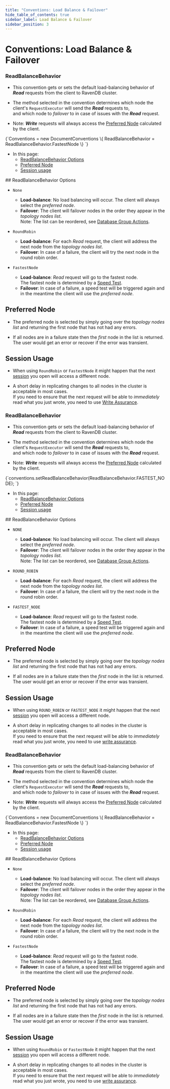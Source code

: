 ---
title: "Conventions: Load Balance & Failover"
hide_table_of_contents: true
sidebar_label: Load Balance & Failover
sidebar_position: 3
---




# Conventions: Load Balance & Failover
<LanguageSwitcher supportedLanguages={supportedLanguages} />
<LanguageContent language="csharp">


<Admonition type="note" title="Note">

### ReadBalanceBehavior

* This convention gets or sets the default load-balancing behavior of ***Read*** requests from the client to RavenDB cluster.  

* The method selected in the convention determines which node the client's `RequestExecutor` will send the ***Read*** requests to,  
  and which node to *failover* to in case of issues with the ***Read*** request.  

* Note: ***Write*** requests will always access the [Preferred Node](../../client-api/configuration/load-balance-and-failover.mdx#preferred-node) calculated by the client.  

<TabItem value="ReadBalanceBehavior" label="ReadBalanceBehavior">
<CodeBlock language="csharp">
{`Conventions = new DocumentConventions
\{
    ReadBalanceBehavior = ReadBalanceBehavior.FastestNode
\}
`}
</CodeBlock>
</TabItem>

* In this page:  
  * [ReadBalanceBehavior Options](../../client-api/configuration/load-balance-and-failover.mdx#readbalancebehavior-options)  
  * [Preferred Node](../../client-api/configuration/load-balance-and-failover.mdx#preferred-node) 
  * [Session usage](../../client-api/configuration/load-balance-and-failover.mdx#session-usage) 
</Admonition>
## ReadBalanceBehavior Options

  * `None`  
    * **Load-balance**: No load balancing will occur. The client will always select the _preferred node_.  
    * **Failover**: The client will failover nodes in the order they appear in the _topology nodes list_.  
      Note: The list can be reordered, see [Database Group Actions](../../studio/database/settings/manage-database-group.mdx#database-group-topology---actions).  

  * `RoundRobin`  
    * **Load-balance**: For each _Read_ request, the client will address the next node from the _topology nodes list_.  
    * **Failover**: In case of a failure, the client will try the next node in the round robin order. 

  * `FastestNode`  
    * **Load-balance**: _Read_ request will go to the fastest node.  
      The fastest node is determined by a [Speed Test](../../client-api/cluster/speed-test.mdx).  
    * **Failover**: In case of a failure, a speed test will be triggered again and in the meantime the client will use the _preferred node_.  


## Preferred Node

* The preferred node is selected by simply going over the _topology nodes list_ and returning the first node that has not had any errors.  

* If all nodes are in a failure state then the _first_ node in the list is returned. The user would get an error or recover if the error was transient.  


## Session Usage

* When using `RoundRobin` or `FastestNode` it might happen that the next [session](../../client-api/session/opening-a-session.mdx) you open will access a different node.  

* A short delay in replicating changes to all nodes in the cluster is acceptable in most cases.  
  If you need to ensure that the next request will be able to _immediately_ read what you just wrote, 
  you need to use [Write Assurance](../../client-api/session/saving-changes.mdx#waiting-for-replication---write-assurance).  



</LanguageContent>
<LanguageContent language="java">


<Admonition type="note" title="Note">

### ReadBalanceBehavior

* This convention gets or sets the default load-balancing behavior of ***Read*** requests from the client to RavenDB cluster.  

* The method selected in the convention determines which node the client's `RequestExecutor` will send the ***Read*** requests to,  
  and which node to *failover* to in case of issues with the ***Read*** request.  

* Note: ***Write*** requests will always access the [Preferred Node](../../client-api/configuration/load-balance-and-failover.mdx#preferred-node) calculated by the client.  

<TabItem value="ReadBalanceBehavior" label="ReadBalanceBehavior">
<CodeBlock language="java">
{`conventions.setReadBalanceBehavior(ReadBalanceBehavior.FASTEST_NODE);
`}
</CodeBlock>
</TabItem>

* In this page:  
  * [ReadBalanceBehavior Options](../../client-api/configuration/load-balance-and-failover.mdx#readbalancebehavior-options)  
  * [Preferred Node](../../client-api/configuration/load-balance-and-failover.mdx#preferred-node) 
  * [Session usage](../../client-api/configuration/load-balance-and-failover.mdx#session-usage) 
</Admonition>
## ReadBalanceBehavior Options

  * `NONE`  
    * **Load-balance**: No load balancing will occur. The client will always select the _preferred node_.  
    * **Failover**: The client will failover nodes in the order they appear in the _topology nodes list_.  
      Note: The list can be reordered, see [Database Group Actions](../../studio/database/settings/manage-database-group.mdx#database-group-topology---actions).  

  * `ROUND_ROBIN`  
    * **Load-balance**: For each _Read_ request, the client will address the next node from the _topology nodes list_.  
    * **Failover**: In case of a failure, the client will try the next node in the round robin order. 

  * `FASTEST_NODE`  
    * **Load-balance**: _Read_ request will go to the fastest node.  
      The fastest node is determined by a [Speed Test](../../client-api/cluster/speed-test.mdx).  
    * **Failover**: In case of a failure, a speed test will be triggered again and in the meantime the client will use the _preferred node_.  


## Preferred Node

* The preferred node is selected by simply going over the _topology nodes list_ and returning the first node that has not had any errors.  

* If all nodes are in a failure state then the _first_ node in the list is returned. The user would get an error or recover if the error was transient.  


## Session Usage

* When using `ROUND_ROBIN` or `FASTEST_NODE` it might happen that the next [session](../../client-api/session/opening-a-session.mdx) you open will access a different node.  

* A short delay in replicating changes to all nodes in the cluster is acceptable in most cases.  
  If you need to ensure that the next request will be able to _immediately_ read what you just wrote, 
  you need to use [write assurance](../../client-api/session/saving-changes.mdx#waiting-for-replication---write-assurance).  



</LanguageContent>
<LanguageContent language="nodejs">


<Admonition type="note" title="Note">

### ReadBalanceBehavior

* This convention gets or sets the default load-balancing behavior of ***Read*** requests from the client to RavenDB cluster.  

* The method selected in the convention determines which node the client's `RequestExecutor` will send the ***Read*** requests to,  
  and which node to *failover* to in case of issues with the ***Read*** request.  

* Note: ***Write*** requests will always access the [Preferred Node](../../client-api/configuration/load-balance-and-failover.mdx#preferred-node) calculated by the client.  

<TabItem value="ReadBalanceBehavior" label="ReadBalanceBehavior">
<CodeBlock language="csharp">
{`Conventions = new DocumentConventions
\{
    ReadBalanceBehavior = ReadBalanceBehavior.FastestNode
\}
`}
</CodeBlock>
</TabItem>

* In this page:  
  * [ReadBalanceBehavior Options](../../client-api/configuration/load-balance-and-failover.mdx#readbalancebehavior-options)  
  * [Preferred Node](../../client-api/configuration/load-balance-and-failover.mdx#preferred-node) 
  * [Session usage](../../client-api/configuration/load-balance-and-failover.mdx#session-usage) 
</Admonition>
## ReadBalanceBehavior Options

  * `None`  
    * **Load-balance**: No load balancing will occur. The client will always select the _preferred node_.  
    * **Failover**: The client will failover nodes in the order they appear in the _topology nodes list_.  
      Note: The list can be reordered, see [Database Group Actions](../../studio/database/settings/manage-database-group.mdx#database-group-topology---actions).  

  * `RoundRobin`  
    * **Load-balance**: For each _Read_ request, the client will address the next node from the _topology nodes list_.  
    * **Failover**: In case of a failure, the client will try the next node in the round robin order. 

  * `FastestNode`  
    * **Load-balance**: _Read_ request will go to the fastest node.  
      The fastest node is determined by a [Speed Test](../../client-api/cluster/speed-test.mdx).  
    * **Failover**: In case of a failure, a speed test will be triggered again and in the meantime the client will use the _preferred node_.  


## Preferred Node

* The preferred node is selected by simply going over the _topology nodes list_ and returning the first node that has not had any errors.  

* If all nodes are in a failure state then the _first_ node in the list is returned. The user would get an error or recover if the error was transient.  


## Session Usage

* When using `RoundRobin` or `FastestNode` it might happen that the next [session](../../client-api/session/opening-a-session.mdx) you open will access a different node.  

* A short delay in replicating changes to all nodes in the cluster is acceptable in most cases.  
  If you need to ensure that the next request will be able to _immediately_ read what you just wrote, 
  you need to use [write assurance](../../client-api/session/saving-changes.mdx#waiting-for-replication---write-assurance).  



</LanguageContent>

<!---
### Configuration
- [Conventions](../../client-api/configuration/conventions)
- [Querying](../../client-api/configuration/querying)
- [Serialization](../../client-api/configuration/serialization)

### Client Configuration in Studio
- [Requests Configuration in Studio](../../studio/server/client-configuration)
- [Requests Configuration per Database](../../studio/database/settings/client-configuration-per-database)


-->